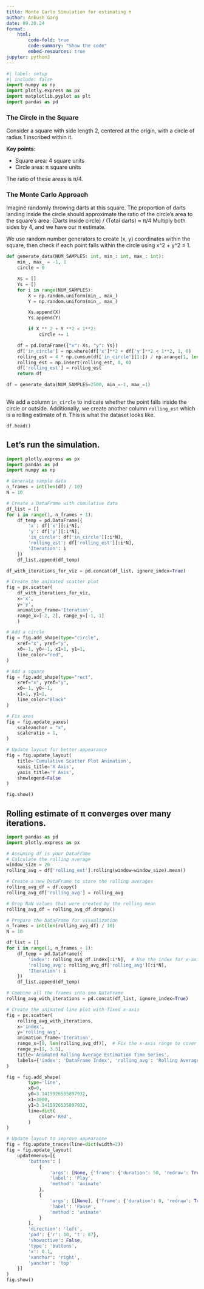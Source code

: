 ```yaml
---
title: Monte Carlo Simulation for estimating π
author: Ankush Garg
date: 09.20.24
format:
    html:
        code-fold: true
        code-summary: "Show the code"
        embed-resources: true
jupyter: python3
---
```


```python
#| label: setup
#| include: false
import numpy as np
import plotly.express as px
import matplotlib.pyplot as plt
import pandas as pd

```

### The Circle in the Square
Consider a square with side length 2, centered at the origin, with a circle of radius 1 inscribed within it.

**Key points**:

- Square area: 4 square units
- Circle area: π square units

The ratio of these areas is π/4.

### The Monte Carlo Approach
Imagine randomly throwing darts at this square. The proportion of darts landing inside the circle should approximate the ratio of the circle's area to the square's area:
(Darts inside circle) / (Total darts) ≈ π/4
Multiply both sides by 4, and we have our π estimate.

We use random number generators to create (x, y) coordinates within the square, then check if each point falls within the circle using x^2 + y^2 ≤ 1.

```python
def generate_data(NUM_SAMPLES: int, min_: int, max_: int):
    min_, max_ = -1, 1
    circle = 0

    Xs = []
    Ys = []
    for i in range(NUM_SAMPLES):
        X = np.random.uniform(min_, max_)
        Y = np.random.uniform(min_, max_)

        Xs.append(X)
        Ys.append(Y)

        if X ** 2 + Y **2 < 1**2:
            circle += 1

    df = pd.DataFrame({"x": Xs, "y": Ys})
    df['in_circle'] = np.where(df['x']**2 + df['y']**2 < 1**2, 1, 0)
    rolling_est = 4 * np.cumsum(df['in_circle'][1:]) / np.arange(1, len(df))
    rolling_est = np.insert(rolling_est, 0, 0)
    df['rolling_est'] = rolling_est
    return df

df = generate_data(NUM_SAMPLES=2500, min_=-1, max_=1)
        
```

We add a column `in_circle` to indicate whether the point falls inside the circle or outside. Additionally, we create another column `rolling_est` which is a rolling estimate of π. This is what the dataset looks like.

```python
df.head()
```

## Let's run the simulation.

```python
import plotly.express as px
import pandas as pd
import numpy as np

# Generate sample data
n_frames = int(len(df) / 10)
N = 10

# Create a DataFrame with cumulative data
df_list = []
for i in range(1, n_frames + 1):
    df_temp = pd.DataFrame({
        'x': df['x'][:i*N], 
        'y': df['y'][:i*N],
        'in_circle': df['in_circle'][:i*N],
        'rolling_est': df['rolling_est'][:i*N],
        'Iteration': i
    })
    df_list.append(df_temp)

df_with_iterations_for_viz = pd.concat(df_list, ignore_index=True)

# Create the animated scatter plot
fig = px.scatter(
    df_with_iterations_for_viz,
    x='x',
    y='y',
    animation_frame='Iteration',
    range_x=[-2, 2], range_y=[-1, 1]
    ) 

# Add a circle
fig = fig.add_shape(type="circle",
    xref="x", yref="y",
    x0=-1, y0=-1, x1=1, y1=1,
    line_color="red",
)

# Add a square
fig = fig.add_shape(type="rect",
    xref="x", yref="y",
    x0=-1, y0=-1,
    x1=1, y1=1,
    line_color="Black"
)

# Fix axes
fig = fig.update_yaxes(
    scaleanchor = "x",
    scaleratio = 1,
)

# Update layout for better appearance
fig = fig.update_layout(
    title='Cumulative Scatter Plot Animation',
    xaxis_title='X Axis',
    yaxis_title='Y Axis',
    showlegend=False
)

fig.show()
```

## Rolling estimate of π converges over many iterations.

```python
import pandas as pd
import plotly.express as px

# Assuming df is your DataFrame
# Calculate the rolling average
window_size = 20
rolling_avg = df['rolling_est'].rolling(window=window_size).mean()

# Create a new DataFrame to store the rolling averages
rolling_avg_df = df.copy()
rolling_avg_df['rolling_avg'] = rolling_avg

# Drop NaN values that were created by the rolling mean
rolling_avg_df = rolling_avg_df.dropna()

# Prepare the DataFrame for visualization
n_frames = int(len(rolling_avg_df) / 10)
N = 10

df_list = []
for i in range(1, n_frames + 1):
    df_temp = pd.DataFrame({
        'index': rolling_avg_df.index[:i*N],  # Use the index for x-axis
        'rolling_avg': rolling_avg_df['rolling_avg'][:i*N],
        'Iteration': i
    })
    df_list.append(df_temp)

# Combine all the frames into one DataFrame
rolling_avg_with_iterations = pd.concat(df_list, ignore_index=True)

# Create the animated line plot with fixed x-axis
fig = px.scatter(
    rolling_avg_with_iterations,
    x='index',
    y='rolling_avg',
    animation_frame='Iteration',
    range_x=[0, len(rolling_avg_df)],  # Fix the x-axis range to cover the entire index range
    range_y=[1, 3.5],
    title='Animated Rolling Average Estimation Time Series',
    labels={'index': 'DataFrame Index', 'rolling_avg': 'Rolling Average Estimation'},
)

fig = fig.add_shape(
        type='line',
        x0=0,
        y0=3.1415926535897932,
        x1=3000,
        y1=3.1415926535897932,
        line=dict(
            color='Red',
        )
)

# Update layout to improve appearance
fig = fig.update_traces(line=dict(width=2))
fig = fig.update_layout(
    updatemenus=[{
        'buttons': [
            {
                'args': [None, {'frame': {'duration': 50, 'redraw': True}, 'fromcurrent': True}],
                'label': 'Play',
                'method': 'animate'
            },
            {
                'args': [[None], {'frame': {'duration': 0, 'redraw': True}, 'mode': 'immediate', 'transition': {'duration': 0}}],
                'label': 'Pause',
                'method': 'animate'
            }
        ],
        'direction': 'left',
        'pad': {'r': 10, 't': 87},
        'showactive': False,
        'type': 'buttons',
        'x': 0.1,
        'xanchor': 'right',
        'yanchor': 'top'
    }]
)
fig.show()
```



